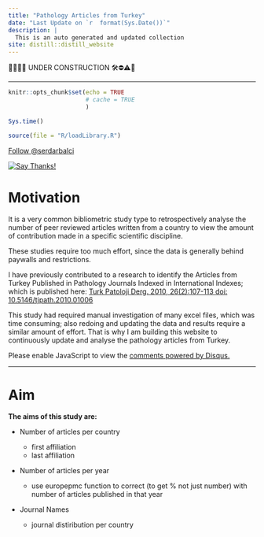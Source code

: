 ```yaml
---
title: "Pathology Articles from Turkey"
date: "Last Update on `r  format(Sys.Date())`"
description: |
  This is an auto generated and updated collection
site: distill::distill_website
---
```



🔬🔬🔬🔬 UNDER CONSTRUCTION 🛠⛔️⚠️🔩


---

```r
knitr::opts_chunk$set(echo = TRUE
                      # cache = TRUE
                      )
```


```r
Sys.time()
```


```r
source(file = "R/loadLibrary.R")
```


<!-- "Bibliometric Studies" -->
<!-- "Reproducible Bibliometric Analysis of Pathology Articles Using PubMed, E-direct, WoS, Google Scholar" -->


<a class="twitter-follow-button" data-show-count="false"
  href="https://twitter.com/serdarbalci">Follow @serdarbalci</a><script async src="https://platform.twitter.com/widgets.js" charset="utf-8"></script>
<!-- [![contributions welcome](https://img.shields.io/badge/contributions-welcome-brightgreen.svg?style=flat)](https://github.com/sbalci/PubMed/issues) -->
[![Say Thanks!](https://img.shields.io/badge/Say%20Thanks-!-1EAEDB.svg)](https://saythanks.io/to/sbalci)
<!-- [![HitCount](http://hits.dwyl.io/sbalci/PubMed.svg)](http://hits.dwyl.io/sbalci/PubMed) -->



# Motivation

It is a very common bibliometric study type to retrospectively analyse the number of peer reviewed articles written from a country to view the amount of contribution made in a specific scientific discipline.

These studies require too much effort, since the data is generally behind paywalls and restrictions.

I have previously contributed to a research to identify the Articles from Turkey Published in Pathology Journals Indexed in International Indexes; which is published here: [Turk Patoloji Derg. 2010, 26(2):107-113 doi: 10.5146/tjpath.2010.01006](http://www.turkjpath.org/summary_en.php3?id=1423) 

This study had required manual investigation of many excel files, which was time consuming; also redoing and updating the data and results require a similar amount of effort. That is why I am building this website to continuously update and analyse the pathology articles from Turkey.


<!-- --- -->

<!-- If you want to see the code used in the analysis please click the code button on the right upper corner or throughout the page.  -->

<!-- I would like to hear your feedback: https://goo.gl/forms/YjGZ5DHgtPlR1RnB3 -->

<!-- This document will be continiously updated and the last update was on `r Sys.Date()`. -->

<!-- --- -->


<!-- # Analysis -->

<!-- --- -->

<!-- ## Country Based Comparison -->

<!-- To see the analysis comparing number of pathology articles from Turkey, German and Japan see this analysis: [Country Based Comparison](https://sbalci.github.io/pubmed/CountryBasedComparison.html) -->

<!-- --- -->

<!-- ## Articles per Journals per Country -->

<!-- In this analysis we aimed to compare number articles per journals per country. We tried to identify if articles from a country is published in certain journals: [Articles Per Journals Per Country](https://sbalci.github.io/pubmed/ArticlesPerJournalsPerCountry.html) -->

<!-- ## Most Common MeSH Terms and Keywords used in Pathology Articles from Turkey -->

<!-- In this analysis we aimed to identify the common research topics Turkish pathologists are interested. We extracted most common MeSH terms and keywords from PubMed articles using EDirect: -->
<!-- [MeSH Terms Pathology Articles From Turkey](https://sbalci.github.io/pubmed/MeSH_Terms_Pathology_Articles_From_Turkey.html) -->


<!-- --- -->


<!-- ## Pancreas Studies with Various Bibliometric Tools - Pancreas Studies in Pathology Journals -->

<!-- [Pancreas Studies with Various Bibliometric Tools - Pancreas Studies in Pathology Journals](PancreasStudies.nb.html) -->


<!-- --- -->

<!-- BalciS -->


<!-- --- -->

<!-- ## Journals Published Articles From Turkey   -->

<!-- --- -->

<!-- ## SEER Research Per Countries / Who is doing SEER Research? -->

<!-- --- -->

<!-- ## Semantic Scholar -->

<!-- --- -->

<!-- ## neutrophil lymph ratio -->

<!-- --- -->

<!-- ## retracted pathology articles -->

<!-- --- -->

<!-- ## correction pathology articles -->


<!-- --- -->

<!-- ## p values in pathology articles a text analysis of pubmed articles using regular expression -->


<!-- --- -->

<!-- ## ulakbim patoloji TR dizin -->

<!-- --- -->

<!-- ## europepmc paketi ile endometriozis analizi -->


<!-- --- -->

<!-- VOSviewer için -->
<!-- pubmedden doi'leri al, doi listesi ile crossref tarat -->


<!-- --- -->

<!-- USCAP Abstracts vs Published Articles -->


<!-- --- -->

<!-- CiteSpaceV -->
<!-- CitNetExplorer -->
<!-- CodeForGitHubGist -->
<!-- css -->
<!-- data -->
<!-- docs -->
<!-- e-utilities-lecture-notes -->
<!-- figure -->
<!-- grid-2018-11-14 -->
<!-- images -->
<!-- Neurosurgery-Articles -->
<!-- pdf -->
<!-- Pediatric-Surgery -->
<!-- rsconnect -->
<!-- Videos -->
<!-- VOSviewer -->

<!-- ArticlesPerJournalsPerCountry.nb.html -->
<!-- BibliographicStudies.html -->
<!-- BibliographicStudies.nb.html -->
<!-- CountryBasedComparison.nb.html -->
<!-- endometriosis.nb.html -->
<!-- JournalsPublishedArticlesFromTurkey.nb.html -->
<!-- Making proper trend graphs.htm -->
<!-- MeSH_Terms_Pathology_Articles_From_Turkey.nb.html -->
<!-- p-values-in-Pathology-Articles.nb.html -->
<!-- PathologyArticlesFromTurkeyComparedtoAllPublishedArticles.nb.html -->
<!-- PubMedPackages.nb.html -->
<!-- README.html -->
<!-- Retrieving and Processing PubMed Records via easyPubMed (html).htm -->
<!-- SchedulePubMedAnalysis.nb.html -->
<!-- SchedulePubMedAnalysis2.nb.html -->
<!-- SEERResearchPerCountries.nb.html -->
<!-- SemanticScholar.nb.html -->
<!-- Sources.html -->
<!-- Sources.nb.html -->
<!-- Untitled.nb.html -->






<!-- --- -->

<!-- # Sources Used For Analysis -->

<!-- Here are the sources used in these analysis: [Sources Used For Analysis](https://sbalci.github.io/pubmed/Sources.html) -->

<!-- --- -->

<!-- # Feedback -->

<!-- [Serdar Balcı, MD, Pathologist](https://github.com/sbalci) would like to hear your feedback: https://goo.gl/forms/YjGZ5DHgtPlR1RnB3 -->

<!-- This document will be continiously updated and the last update was on `r Sys.Date()`. -->

<!-- --- -->

<script id="dsq-count-scr" src="//https-sbalci-github-io.disqus.com/count.js" async></script>

<div id="disqus_thread"></div>
<script>

/**
*  RECOMMENDED CONFIGURATION VARIABLES: EDIT AND UNCOMMENT THE SECTION BELOW TO INSERT DYNAMIC VALUES FROM YOUR PLATFORM OR CMS.
*  LEARN WHY DEFINING THESE VARIABLES IS IMPORTANT: https://disqus.com/admin/universalcode/#configuration-variables*/
/*
var disqus_config = function () {
this.page.url = PAGE_URL;  // Replace PAGE_URL with your page's canonical URL variable
this.page.identifier = PAGE_IDENTIFIER; // Replace PAGE_IDENTIFIER with your page's unique identifier variable
};
*/
(function() { // DON'T EDIT BELOW THIS LINE
var d = document, s = d.createElement('script');
s.src = 'https://https-sbalci-github-io.disqus.com/embed.js';
s.setAttribute('data-timestamp', +new Date());
(d.head || d.body).appendChild(s);
})();
</script>
<noscript>Please enable JavaScript to view the <a href="https://disqus.com/?ref_noscript">comments powered by Disqus.</a></noscript>

---


# Aim {#aim}

**The aims of this study are:**

-   Number of articles per country

    -   first affiliation
    -   last affiliation

-   Number of articles per year

    -   use europepmc function to correct (to get % not just number) with number of articles published in that year

-   Journal Names

    -   journal distiribution per country

